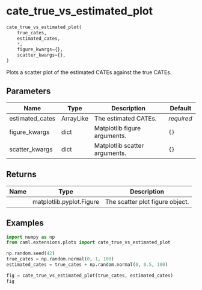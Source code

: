 # cate_true_vs_estimated_plot { #caml.extensions.plots.cate_true_vs_estimated_plot }

```python
cate_true_vs_estimated_plot(
    true_cates,
    estimated_cates,
    *,
    figure_kwargs={},
    scatter_kwargs={},
)
```

Plots a scatter plot of the estimated CATEs against the true CATEs.

## Parameters {.doc-section .doc-section-parameters}

| Name            | Type      | Description                   | Default    |
|-----------------|-----------|-------------------------------|------------|
| estimated_cates | ArrayLike | The estimated CATEs.          | _required_ |
| figure_kwargs   | dict      | Matplotlib figure arguments.  | `{}`       |
| scatter_kwargs  | dict      | Matplotlib scatter arguments. | `{}`       |

## Returns {.doc-section .doc-section-returns}

| Name   | Type                     | Description                     |
|--------|--------------------------|---------------------------------|
|        | matplotlib.pyplot.Figure | The scatter plot figure object. |

## Examples {.doc-section .doc-section-examples}

```python
import numpy as np
from caml.extensions.plots import cate_true_vs_estimated_plot

np.random.seed(42)
true_cates = np.random.normal(0, 1, 100)
estimated_cates = true_cates + np.random.normal(0, 0.5, 100)

fig = cate_true_vs_estimated_plot(true_cates, estimated_cates)
fig
```